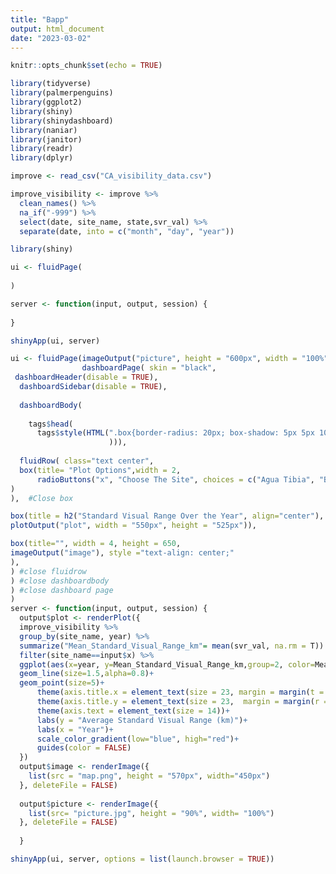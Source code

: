```yaml
---
title: "Bapp"
output: html_document
date: "2023-03-02"
---
```


```r
knitr::opts_chunk$set(echo = TRUE)
```

```r
library(tidyverse)
library(palmerpenguins)
library(ggplot2)
library(shiny)
library(shinydashboard)
library(naniar)
library(janitor)
library(readr)
library(dplyr)
```

```r
improve <- read_csv("CA_visibility_data.csv")
```

```r
improve_visibility <- improve %>% 
  clean_names() %>% 
  na_if("-999") %>% 
  select(date, site_name, state,svr_val) %>% 
  separate(date, into = c("month", "day", "year"))
```
```r
library(shiny)

ui <- fluidPage(
  
)

server <- function(input, output, session) {
  
}

shinyApp(ui, server)
```



```r
ui <- fluidPage(imageOutput("picture", height = "600px", width = "100%"),
                dashboardPage( skin = "black",
 dashboardHeader(disable = TRUE),
  dashboardSidebar(disable = TRUE),
  
  dashboardBody(
   
    tags$head(
      tags$style(HTML(".box{border-radius: 20px; box-shadow: 5px 5px 10px #888888;}"
                      ))),
    
  fluidRow( class="text center",
  box(title= "Plot Options",width = 2,
      radioButtons("x", "Choose The Site", choices = c("Agua Tibia", "Bliss SP (TRPA)", "Bliss SP (TRPA) (RHTS)", "Death Valley NP", "Dome Lands Wilderness", "Fresno", "Hoover", "Joshua Tree NP", "Kaiser", "Lake Tahoe Community College", "Lassen Volcanic NP", "Lava Beds NM", "Owens Valley", "Pinnacles NM", "Point Reyes National Seashore", "Redwood NP", "San Gabriel", "San Gorgonio Wilderness", "San Rafael", "Sequoia NP", "Trinity", "Wrightwood", "Yosemite NP")
)
),  #Close box     

box(title = h2("Standard Visual Range Over the Year", align="center"), width = 6, align="center",solidHeader = T,
plotOutput("plot", width = "550px", height = "525px")),

box(title="", width = 4, height = 650,
imageOutput("image"), style ="text-align: center;"
),
) #close fluidrow
) #close dashboardbody
) #close dashboard page
)
server <- function(input, output, session) {
  output$plot <- renderPlot({
  improve_visibility %>% 
  group_by(site_name, year) %>% 
  summarize("Mean_Standard_Visual_Range_km"= mean(svr_val, na.rm = T)) %>% 
  filter(site_name==input$x) %>% 
  ggplot(aes(x=year, y=Mean_Standard_Visual_Range_km,group=2, color=Mean_Standard_Visual_Range_km))+
  geom_line(size=1.5,alpha=0.8)+
  geom_point(size=5)+
      theme(axis.title.x = element_text(size = 23, margin = margin(t = 15)))+
      theme(axis.title.y = element_text(size = 23,  margin = margin(r = 20)))+
      theme(axis.text = element_text(size = 14))+
      labs(y = "Average Standard Visual Range (km)")+
      labs(x = "Year")+
      scale_color_gradient(low="blue", high="red")+
      guides(color = FALSE)
  })
  output$image <- renderImage({
    list(src = "map.png", height = "570px", width="450px")
  }, deleteFile = FALSE)
  
  output$picture <- renderImage({
    list(src= "picture.jpg", height = "90%", width= "100%")
  }, deleteFile = FALSE)
    
  }

shinyApp(ui, server, options = list(launch.browser = TRUE))
```




